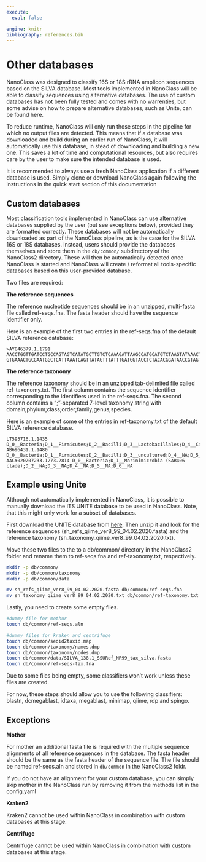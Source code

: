---
execute:
  eval: false

engine: knitr
bibliography: references.bib
---

# Other databases

NanoClass was designed to classify 16S or 18S rRNA amplicon sequences based on the SILVA database. Most tools implemented in NanoClass will be able to classify sequences using alternative databases. The use of custom databases has not been fully tested and comes with no warrenties, but some advise on how to prepare alternative databases, such as Unite, can be found here.

::: {.callout-important}
To reduce runtime, NanoClass will only run those steps in the pipeline for which no output files are detected. This means that if a database was downloaded and build during an earlier run of NanoClass, it will automatically use this database, in stead of downloading and building a new one. This saves a lot of time and computational resources, but also requires care by the user to make sure the intended database is used.

It is recommended to always use a fresh NanoClass application if a different database is used. Simply clone or download NanoClass again following the instructions in the quick start section of this documentation
:::


## Custom databases

Most classification tools implemented in NanoClass can use alternative databases supplied by the user (but see exceptions below), provided they are formatted correctly. These databases will not be automatically downloaded as part of the NanoClass pipeline, as is the case for the SILVA 16S or 18S databases. Instead, users should provide the databases themselves and store them in the `db/common/` subdirectory of the NanoClass2 directory. These will then be automatically detected once NanoClass is started and NanoClass will create / reformat all tools-specific databases based on this user-provided database.

Two files are required:

**The reference sequences**

The reference nucleotide sequences should be in an unzipped, multi-fasta file called ref-seqs.fna. The fasta header should have the sequence identifier only.

Here is an example of the first two entries in the ref-seqs.fna of the default SILVA reference database:

```
>AY846379.1.1791
AACCTGGTTGATCCTGCCAGTAGTCATATGCTTGTCTCAAAGATTAAGCCATGCATGTCTAAGTATAAACTGCTTATACT
GTGAAACTGCGAATGGCTCATTAAATCAGTTATAGTTTATTTGATGGTACCTCTACACGGATAACCGTAGTAATTCTAGA
```

**The reference taxonomy**

The reference taxonomy should be in an unzipped tab-delimited file called ref-taxonomy.txt. The first column contains the sequence identifier corresponding to the identifiers used in the ref-seqs.fna. The second column contains a “;”-separated 7-level taxonomy string with domain;phylum;class;order;family;genus;species.

Here is an example of some of the entries in ref-taxonomy.txt of the default SILVA reference database.

```
LT595716.1.1435 D_0__Bacteria;D_1__Firmicutes;D_2__Bacilli;D_3__Lactobacillales;D_4__Carnobacteriaceae;D_5__Jeotgalibaca;D_6__NA
AB696431.1.1480 D_0__Bacteria;D_1__Firmicutes;D_2__Bacilli;D_3__uncultured;D_4__NA;D_5__NA;D_6__NA
AACY020207233.1273.2814 D_0__Bacteria;D_1__Marinimicrobia (SAR406 clade);D_2__NA;D_3__NA;D_4__NA;D_5__NA;D_6__NA
```


## Example using Unite

Although not automatically implemented in NanoClass, it is possible to manually download the ITS UNITE database to be used in NanoClass. Note, that this might only work for a subset of databases.

First download the UNITE database from [here](https://files.plutof.ut.ee/public/orig/98/AE/98AE96C6593FC9C52D1C46B96C2D9064291F4DBA625EF189FEC1CCAFCF4A1691.gz). Then unzip it and look for the reference sequences (sh_refs_qiime_ver8_99_04.02.2020.fasta) and the reference taxonomy (sh_taxonomy_qiime_ver8_99_04.02.2020.txt).

Move these two files to the to a db/common/ directory in the NanoClass2 folder and rename them to ref-seqs.fna and ref-taxonomy.txt, respectively.


```{bash}
mkdir -p db/common/
mkdir -p db/common/taxonomy
mkdir -p db/common/data

mv sh_refs_qiime_ver8_99_04.02.2020.fasta db/common/ref-seqs.fna
mv sh_taxonomy_qiime_ver8_99_04.02.2020.txt db/common/ref-taxonomy.txt
```

Lastly, you need to create some empty files.

```{bash}
#dummy file for mothur
touch db/common/ref-seqs.aln

#dummy files for kraken and centrifuge
touch db/common/seqid2taxid.map
touch db/common/taxonomy/names.dmp
touch db/common/taxonomy/nodes.dmp
touch db/common/data/SILVA_138.1_SSURef_NR99_tax_silva.fasta
touch db/common/ref-seqs-tax.fna
```

Due to some files being empty, some classifiers won't work unless these files are created.

For now, these steps should allow you to use the following classifiers: blastn, dcmegablast, idtaxa, megablast, minimap, qiime, rdp and spingo.

## Exceptions

**Mother**

For mother an additional fasta file is required with the multiple sequence alignments of all reference sequences in the database. The fasta header should be the same as the fasta header of the sequence file. The file should be named ref-seqs.aln and stored in `db/common` in the NanoClass2 foldr.

If you do not have an alignment for your custom database, you can simply skip mother in the NanoClass run by removing it from the methods list in the config.yaml

**Kraken2**

Kraken2 cannot be used within NanoClass in combination with custom databases at this stage.

**Centrifuge**

Centrifuge cannot be used within NanoClass in combination with custom databases at this stage.

